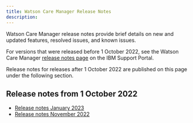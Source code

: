 ```yaml
---
title: Watson Care Manager Release Notes
description: 
---
```


Watson Care Manager release notes provide brief details on new and updated features, resolved issues, and known issues.

For versions that were released before 1 October 2022, see the Watson Care Manager [release notes page](https://www.ibm.com/support/pages/node/6209656) on the IBM Support Portal.

Release notes for releases after 1 October 2022 are published on this page under the following section.

## Release notes from 1 October 2022

* [Release notes January 2023](/pdf/wcm/WatsonCareManager_ReleaseNotes_January2023.pdf)
* [Release notes November 2022](/pdf/wcm/WatsonCareManager_ReleaseNotes_November22.pdf)

<!--
</Row>
<Row className="resource-card-group">

<Column colMd={4} colLg={4} noGutterSm>
<ResourceCard
    title="Previous release notes"
    subTitle="Release"
    actionIcon="launch"
    href="https://www.ibm.com/support/pages/node/6209656">

</ResourceCard>
</Column>

</Row>
-->